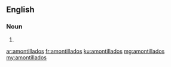 ==English==

===Noun===
{{head|en|plural}}

# {{plural of|amontillado|lang=en|nocat=1}}

[[ar:amontillados]]
[[fr:amontillados]]
[[ku:amontillados]]
[[mg:amontillados]]
[[my:amontillados]]